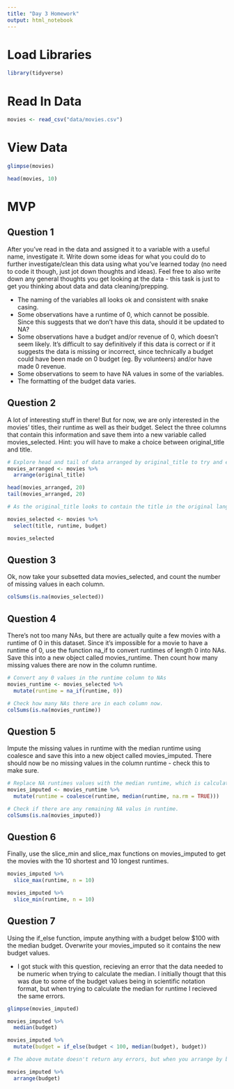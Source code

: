 ```yaml
---
title: "Day 3 Homework"
output: html_notebook
---
```


# Load Libraries
```r
library(tidyverse)
```

# Read In Data
```r
movies <- read_csv("data/movies.csv")
```

# View Data
```r
glimpse(movies)
```
```r
head(movies, 10)
```

# MVP

## Question 1
After you’ve read in the data and assigned it to a variable with a useful name, investigate it. Write down some ideas for what you could do to further investigate/clean this data using what you’ve learned today (no need to code it though, just jot down thoughts and ideas). Feel free to also write down any general thoughts you get looking at the data - this task is just to get you thinking about data and data cleaning/prepping.

- The naming of the variables all looks ok and consistent with snake casing.
- Some observations have a runtime of 0, which cannot be possible. Since this suggests that we don't have this data, should it be updated to NA?
- Some observations have a budget and/or revenue of 0, which doesn't seem likely. It's difficult to say definitively if this data is correct or if it suggests the data is missing or incorrect, since technically a budget could have been made on 0 budget (eg. By volunteers) and/or have made 0 revenue.
- Some observations to seem to have NA values in some of the variables.
- The formatting of the budget data varies.

## Question 2
A lot of interesting stuff in there! But for now, we are only interested in the movies’ titles, their runtime as well as their budget. Select the three columns that contain this information and save them into a new variable called movies_selected. Hint: you will have to make a choice between original_title and title.

```r
# Explore head and tail of data arranged by original_title to try and establish differences between original_title and title.
movies_arranged <- movies %>% 
  arrange(original_title)

head(movies_arranged, 20)
tail(movies_arranged, 20)
```

```r
# As the original_title looks to contain the title in the original language and the title the language translated in English, I will use the title field.

movies_selected <- movies %>% 
  select(title, runtime, budget)

movies_selected
```

## Question 3
Ok, now take your subsetted data movies_selected, and count the number of missing values in each column.

```r
colSums(is.na(movies_selected))
```

## Question 4
There’s not too many NAs, but there are actually quite a few movies with a runtime of 0 in this dataset. Since it’s impossible for a movie to have a runtime of 0, use the function na_if to convert runtimes of length 0 into NAs. Save this into a new object called movies_runtime. Then count how many missing values there are now in the column runtime.

```r
# Convert any 0 values in the runtime column to NAs
movies_runtime <- movies_selected %>% 
  mutate(runtime = na_if(runtime, 0))
```

```r
# Check how many NAs there are in each column now.
colSums(is.na(movies_runtime))
```

## Question 5
Impute the missing values in runtime with the median runtime using coalesce and save this into a new object called movies_imputed. There should now be no missing values in the column runtime - check this to make sure.

```r
# Replace NA runtimes values with the median runtime, which is calculated with na.rm set to TRUE.
movies_imputed <- movies_runtime %>% 
  mutate(runtime = coalesce(runtime, median(runtime, na.rm = TRUE)))
```

```r
# Check if there are any remaining NA valus in runtime.
colSums(is.na(movies_imputed))
```

## Question 6
Finally, use the slice_min and slice_max functions on movies_imputed to get the movies with the 10 shortest and 10 longest runtimes.

```r
movies_imputed %>% 
  slice_max(runtime, n = 10)

movies_imputed %>% 
  slice_min(runtime, n = 10)
```

## Question 7
Using the if_else function, impute anything with a budget below $100 with the median budget. Overwrite your movies_imputed so it contains the new budget values.

* I got stuck with this question, recieving an error that the data needed to be numeric when trying to calculate the median. I initially thougt that this was due to some of the budget values being in scientific notation format, but when trying to calculate the median for runtime I recieved the same errors.

```r
glimpse(movies_imputed)
```
```r
movies_imputed %>%
  median(budget)
```

```r
movies_imputed %>%
  mutate(budget = if_else(budget < 100, median(budget), budget))
```

```r
# The above mutate doesn't return any errors, but when you arrange by budget it shows values that are under 100 that should have been replaced by the median.

movies_imputed %>%
  arrange(budget)
```


